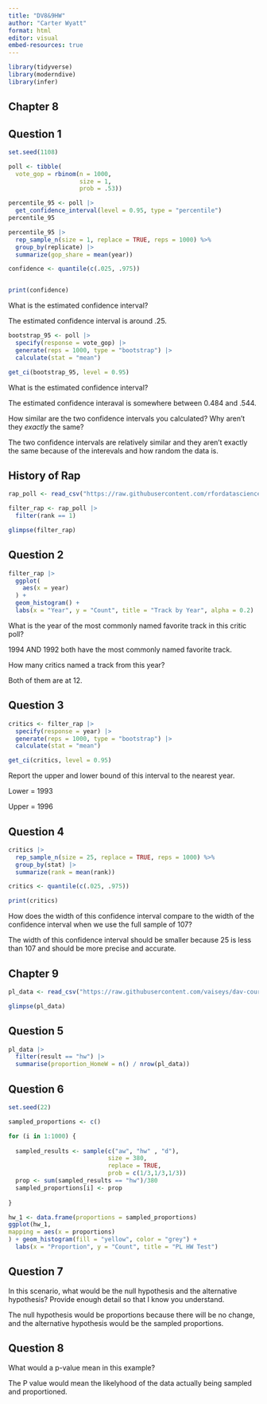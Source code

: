 ```yaml
---
title: "DV8&9HW"
author: "Carter Wyatt"
format: html
editor: visual
embed-resources: true
---
```


```r
library(tidyverse)
library(moderndive)
library(infer)
```

## Chapter 8

## Question 1

```r
set.seed(1108)

poll <- tibble(
  vote_gop = rbinom(n = 1000,
                    size = 1,
                    prob = .53))
```

```r
percentile_95 <- poll |> 
  get_confidence_interval(level = 0.95, type = "percentile")
percentile_95
```

```r

percentile_95 |> 
  rep_sample_n(size = 1, replace = TRUE, reps = 1000) %>% 
  group_by(replicate) |> 
  summarize(gop_share = mean(year))

confidence <- quantile(c(.025, .975))


print(confidence)

```

What is the estimated confidence interval?

The estimated confidence interval is around .25.

```r
bootstrap_95 <- poll |>
  specify(response = vote_gop) |> 
  generate(reps = 1000, type = "bootstrap") |> 
  calculate(stat = "mean")

get_ci(bootstrap_95, level = 0.95)
```

What is the estimated confidence interval?

The estimated confidence interaval is somewhere between 0.484 and .544.

How similar are the two confidence intervals you calculated? Why aren't they *exactly* the same?

The two confidence intervals are relatively similar and they aren't exactly the same because of the interevals and how random the data is.

## History of Rap

```r
rap_poll <- read_csv("https://raw.githubusercontent.com/rfordatascience/tidytuesday/master/data/2020/2020-04-14/polls.csv")
```

```r
filter_rap <- rap_poll |>
  filter(rank == 1)

glimpse(filter_rap)
```

## Question 2

```r
filter_rap |>
  ggplot(
    aes(x = year)
  ) +
  geom_histogram() +
  labs(x = "Year", y = "Count", title = "Track by Year", alpha = 0.2)
```

What is the year of the most commonly named favorite track in this critic poll?

1994 AND 1992 both have the most commonly named favorite track.

How many critics named a track from this year?

Both of them are at 12.

## Question 3

```r
critics <- filter_rap |>
  specify(response = year) |> 
  generate(reps = 1000, type = "bootstrap") |> 
  calculate(stat = "mean")

get_ci(critics, level = 0.95)
```

Report the upper and lower bound of this interval to the nearest year.

Lower = 1993

Upper = 1996

## Question 4

```r
critics |> 
  rep_sample_n(size = 25, replace = TRUE, reps = 1000) %>% 
  group_by(stat) |> 
  summarize(rank = mean(rank))

critics <- quantile(c(.025, .975))

print(critics)
```

How does the width of this confidence interval compare to the width of the confidence interval when we use the full sample of 107?

The width of this confidence interval should be smaller because 25 is less than 107 and should be more precise and accurate.

## Chapter 9

```r
pl_data <- read_csv("https://raw.githubusercontent.com/vaiseys/dav-course/main/Data/premier_league.csv")

glimpse(pl_data)
```

## Question 5

```r

pl_data |>
  filter(result == "hw") |>
  summarise(proportion_HomeW = n() / nrow(pl_data))
```

## Question 6

```r
set.seed(22)

sampled_proportions <- c()

for (i in 1:1000) {
  
  sampled_results <- sample(c("aw", "hw" , "d"), 
                            size = 380,
                            replace = TRUE, 
                            prob = c(1/3,1/3,1/3))
  prop <- sum(sampled_results == "hw")/380
  sampled_proportions[i] <- prop
  
}


```

```r

hw_1 <- data.frame(proportions = sampled_proportions) 
ggplot(hw_1,
mapping = aes(x = proportions)
) + geom_histogram(fill = "yellow", color = "grey") +
  labs(x = "Proportion", y = "Count", title = "PL HW Test")
```

## Question 7

In this scenario, what would be the null hypothesis and the alternative hypothesis? Provide enough detail so that I know you understand.

The null hypothesis would be proportions because there will be no change, and the alternative hypothesis would be the sampled proportions.

## Question 8

What would a p-value mean in this example?

The P value would mean the likelyhood of the data actually being sampled and proportioned.
